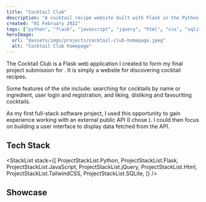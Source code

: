 ```yaml
---
title: "Cocktail Club"
description: "A cocktail recipe website built with Flask in the Python programming language using The Cocktail Database's API."
created: "01 February 2022"
tags: ["python", "flask", "javascript", "jquery", "html", "css", "sqlite"]
heroImage:
  url: "@assets/imgs/projects/cocktail-club-homepage.jpeg"
  alt: "Cocktail Club homepage"
---
```



The Cocktail Club is a Flask web application I created to form my final project
submission for <ExternalLink href="https://pll.harvard.edu/course/cs50-introduction-computer-science" text="CS50s Introduction to Computer Science" />.
It is simply a website for discovering cocktail recipes.

Some features of the site include: searching for cocktails by name or ingredient,
user login and registration, and liking, disliking and favouriting cocktails.

As my first full-stack software project, I used this opportunity to gain
experience working with an external public API (I chose <ExternalLink href="https://www.thecocktaildb.com/api.php" text="TheCocktailDB" />).
I could then focus on building a user interface to display data fetched from the API.

## Tech Stack

<StackList
  stack={[
    ProjectStackList.Python,
    ProjectStackList.Flask,
    ProjectStackList.JavaScript,
    ProjectStackList.jQuery,
    ProjectStackList.Html,
    ProjectStackList.TailwindCSS,
    ProjectStackList.SQLite,
  ]}
/>

## Showcase

<ProjectImage src={ccHomepage} alt="The Cocktail Clubs Home page" />
<ProjectImage src={ccDrinkpage} alt="The Cocktail Clubs Drinks page" />
<ProjectImage
  src={ccLeaderboard}
  alt="The Cocktail Clubs Drinks Leaderboard page"
/>
